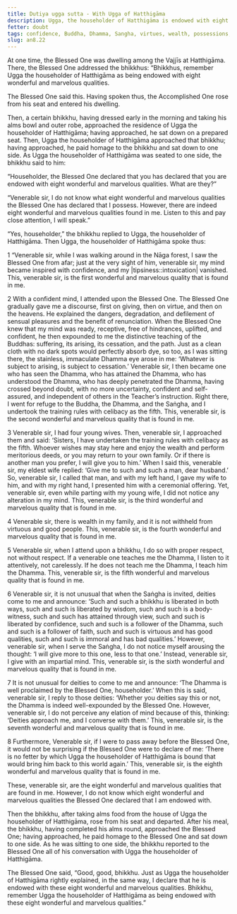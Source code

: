 ```yaml
---
title: Dutiya ugga sutta - With Ugga of Hatthigāma
description: Ugga, the householder of Hatthigāma is endowed with eight wonderful and marvelous qualities. The 6th quality is different from [AN 8.21](/an8.21).
fetter: doubt
tags: confidence, Buddha, Dhamma, Sangha, virtues, wealth, possessions, fame, an, an8
slug: an8.22
---
```


At one time, the Blessed One was dwelling among the Vajjīs at Hatthigāma. There, the Blessed One addressed the bhikkhus: “Bhikkhus, remember Ugga the householder of Hatthigāma as being endowed with eight wonderful and marvelous qualities.

The Blessed One said this. Having spoken thus, the Accomplished One rose from his seat and entered his dwelling.

Then, a certain bhikkhu, having dressed early in the morning and taking his alms bowl and outer robe, approached the residence of Ugga the householder of Hatthigāma; having approached, he sat down on a prepared seat. Then, Ugga the householder of Hatthigāma approached that bhikkhu; having approached, he paid homage to the bhikkhu and sat down to one side. As Ugga the householder of Hatthigāma was seated to one side, the bhikkhu said to him:

“Householder, the Blessed One declared that you has declared that you are endowed with eight wonderful and marvelous qualities. What are they?”

“Venerable sir, I do not know what eight wonderful and marvelous qualities the Blessed One has declared that I possess. However, there are indeed eight wonderful and marvelous qualities found in me. Listen to this and pay close attention, I will speak.”

“Yes, householder,” the bhikkhu replied to Ugga, the householder of Hatthigāma. Then Ugga, the householder of Hatthigāma spoke thus:

1 “Venerable sir, while I was walking around in the Nāga forest, I saw the Blessed One from afar; just at the very sight of him, venerable sir, my mind became inspired with confidence, and my |tipsiness::intoxication| vanished. This, venerable sir, is the first wonderful and marvelous quality that is found in me.

2 With a confident mind, I attended upon the Blessed One. The Blessed One gradually gave me a discourse, first on giving, then on virtue, and then on the heavens. He explained the dangers, degradation, and defilement of sensual pleasures and the benefit of renunciation. When the Blessed One knew that my mind was ready, receptive, free of hindrances, uplifted, and confident, he then expounded to me the distinctive teaching of the Buddhas: suffering, its arising, its cessation, and the path. Just as a clean cloth with no dark spots would perfectly absorb dye, so too, as I was sitting there, the stainless, immaculate Dhamma eye arose in me: ‘Whatever is subject to arising, is subject to cessation.’ Venerable sir, I then became one who has seen the Dhamma, who has attained the Dhamma, who has understood the Dhamma, who has deeply penetrated the Dhamma, having crossed beyond doubt, with no more uncertainty, confident and self-assured, and independent of others in the Teacher’s instruction. Right there, I went for refuge to the Buddha, the Dhamma, and the Saṅgha, and I undertook the training rules with celibacy as the fifth. This, venerable sir, is the second wonderful and marvelous quality that is found in me.

3 Venerable sir, I had four young wives. Then, venerable sir, I approached them and said: ‘Sisters, I have undertaken the training rules with celibacy as the fifth. Whoever wishes may stay here and enjoy the wealth and perform meritorious deeds, or you may return to your own family. Or if there is another man you prefer, I will give you to him.’ When I said this, venerable sir, my eldest wife replied: ‘Give me to such and such a man, dear husband.’ So, venerable sir, I called that man, and with my left hand, I gave my wife to him, and with my right hand, I presented him with a ceremonial offering. Yet, venerable sir, even while parting with my young wife, I did not notice any alteration in my mind. This, venerable sir, is the third wonderful and marvelous quality that is found in me.

4 Venerable sir, there is wealth in my family, and it is not withheld from virtuous and good people. This, venerable sir, is the fourth wonderful and marvelous quality that is found in me.

5 Venerable sir, when I attend upon a bhikkhu, I do so with proper respect, not without respect. If a venerable one teaches me the Dhamma, I listen to it attentively, not carelessly. If he does not teach me the Dhamma, I teach him the Dhamma. This, venerable sir, is the fifth wonderful and marvelous quality that is found in me.

6 Venerable sir, it is not unusual that when the Saṅgha is invited, deities come to me and announce: ‘Such and such a bhikkhu is liberated in both ways, such and such is liberated by wisdom, such and such is a body-witness, such and such has attained through view, such and such is liberated by confidence, such and such is a follower of the Dhamma, such and such is a follower of faith, such and such is virtuous and has good qualities, such and such is immoral and has bad qualities.’ However, venerable sir, when I serve the Saṅgha, I do not notice myself arousing the thought: ‘I will give more to this one, less to that one.’ Instead, venerable sir, I give with an impartial mind. This, venerable sir, is the sixth wonderful and marvelous quality that is found in me.

7 It is not unusual for deities to come to me and announce: ‘The Dhamma is well proclaimed by the Blessed One, householder.’ When this is said, venerable sir, I reply to those deities: ‘Whether you deities say this or not, the Dhamma is indeed well-expounded by the Blessed One. However, venerable sir, I do not perceive any elation of mind because of this, thinking: ‘Deities approach me, and I converse with them.’ This, venerable sir, is the seventh wonderful and marvelous quality that is found in me.

8 Furthermore, Venerable sir, if I were to pass away before the Blessed One, it would not be surprising if the Blessed One were to declare of me: ‘There is no fetter by which Ugga the householder of Hatthigāma is bound that would bring him back to this world again.’ This, venerable sir, is the eighth wonderful and marvelous quality that is found in me.

These, venerable sir, are the eight wonderful and marvelous qualities that are found in me. However, I do not know which eight wonderful and marvelous qualities the Blessed One declared that I am endowed with.

Then the bhikkhu, after taking alms food from the house of Ugga the householder of Hatthigāma, rose from his seat and departed. After his meal, the bhikkhu, having completed his alms round, approached the Blessed One; having approached, he paid homage to the Blessed One and sat down to one side. As he was sitting to one side, the bhikkhu reported to the Blessed One all of his conversation with Ugga the householder of Hatthigāma.

The Blessed One said, “Good, good, bhikkhu. Just as Ugga the householder of Hatthigāma rightly explained, in the same way, I declare that he is endowed with these eight wonderful and marvelous qualities. Bhikkhu, remember Ugga the householder of Hatthigāma as being endowed with these eight wonderful and marvelous qualities.”